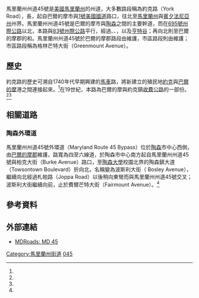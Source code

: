 {{Infobox road
|marker_image=[[file:MD_Route_45.svg|100px]]
|state=MD
|highway_name=馬里蘭州州道45號
|name_notes=
|type=MD
|route=45
|alternate_name=約克路（York Road）
|maint=
|section=
|map=Maryland Route 45 map.png
|length_mi=30.06
|length_round=2
|length_ref=<ref name="Google Maps MD 45"/>
|length_notes=馬里蘭州州道45號長為{{convert|30.069|mi|km|abbr=on}}。<ref name="Maryland City HLR 2005"/><ref name="Maryland HLR"/>
|established=
|decommissioned=
|direction_a=南
|terminus_a=[[巴爾的摩|巴爾的摩]]市，[[1號美國國道|1號美國國道]]
|beltway_city=
|junction=
|direction_b= 北
|terminus_b=與[[賓夕法尼亞州|賓夕法尼亞州]]交界，與 PA 3001道路相接
|counties=巴爾的摩市、巴爾的摩郡
|rural_municipalities=
|cities=
|system=
|previous_type=MD
|previous_route=44
|next_type=US
|next_route=46
|browse=
|commons=
|customcommons=
}}



馬里蘭州州道45號是[[美國|美國]][[馬里蘭州|馬里蘭州]]的州道，大多數路段稱為約克路（York Road），長{{convert|30.06|mi|km}}，起自巴爾的摩市與[[1號美國國道|1號美國國道]]路口，往北至[[馬里蘭州|馬里蘭州]]與[[賓夕法尼亞州|賓夕法尼亞州]]州界。馬里蘭州州道45號是巴爾的摩市與[[陶森|陶森]]之間的主要幹道，而在[[695號州際公路|695號州際公路]]以北，本路與[[83號州際公路|83號州際公路]]平行，經過{{Tsl|en|Lutherville, Maryland|路什維爾}}、{{Tsl|en|Timonium, Maryland|提摩尼姆}}、{{Tsl|en|Cockeysville, Maryland|卡奇斯維爾}}，以及[[亨特谷|亨特谷]]；再向北則至巴爾的摩郡的{{Tsl|en|Hereford, Maryland|赫里福德}}和{{Tsl|en|Parkton, Maryland|帕克頓}}。馬里蘭州州道45號於巴爾的摩郡路段由{{Tsl|en|Maryland State Highway Administration|馬里蘭州公路局}}維護，市區路段則由{{Tsl|en|Baltimore City Department of Transportation|巴爾的摩市交通局}}維護；市區路段稱為格林芒特大街（Greenmount Avenue）。

==歷史==
約克路的歷史可溯自1740年代早期興建的[[馬車|馬車]]路，將新建立的殖民地[[約克|約克]]與[[巴爾的摩|巴爾的摩]]港之間連接起來。<ref name="History of Road Building in Maryland"/>在19世紀，本路為巴爾的摩與約克鎮[[收費公路|收費公路]]的一部份。<ref name="History of Road Building in Maryland"/><ref name="Report on the Highways of Maryland"/>

==相關道路==
===陶森外環道===
{{Infobox road2
|name=馬里蘭州州道45號外環道
|alternate_name={{lang|en|Maryland Route 45 Bypass}}
|length_mi=0.9
|map_custom = yes
}}
馬里蘭州州道45號外環道（Maryland Route 45 Bypass）位於[[陶森|陶森]]市中心西側，由[[巴爾的摩郡|巴爾的摩郡]]維護，路寬為四至六線道，於陶森市中心南方起自馬里蘭州州道45號與柏克大街（Burke Avenue）路口，至[[陶森大學|陶森大學]]校園北界的陶森鎮大道（Towsontown Boulevard）折向北，名稱變為波斯利大街（ Bosley Avenue），繼續向北經過札帕路（Joppa Road）以後稍向東彎而與馬里蘭州州道45號交叉；波斯利大街繼續向前，止於費爾芒特大街（Fairmount Avenue）。<ref name="Google Maps MD 45 Bypass"/>

==參考資料==
{{reflist|30em|refs=
<ref name="Maryland City HLR 2005">{{Maryland HLR|year=2005|county1=Baltimore City|accessdate=2011-07-11}}</ref>

<ref name="Maryland HLR">{{Maryland HLR|year=2013|county1=Baltimore|accessdate=2011-07-11}}</ref>

<!--
<ref name="National Highway System">{{cite map|publisher=Federal Highway Administration|title=National Highway System: Baltimore, MD|url=http://www.fhwa.dot.gov/planning/national_highway_system/nhs_maps/maryland/baltimore_md.pdf|date=October 1, 2012|section=|format=PDF|accessdate=2014-09-02}}</ref>
-->

<ref name="Google Maps MD 45">{{google maps|url=http://maps.google.com/maps?saddr=Greenmount+Ave&daddr=York+Rd+to:MD-45+S%2FYork+Rd+to:MD-45+N%2FYork+Rd&hl=en&sll=39.398696,-76.605949&sspn=0.015686,0.038581&geocode=FVrYVwIdOAhv-w%3BFWKSWQIdvONu-w%3BFTJhWwIdZGlu-w%3BFZYYXgIdZEtu-w&mra=ls&t=h&z=10|title=Maryland Route 45|accessdate=2011-07-11}}</ref>

<ref name="History of Road Building in Maryland">{{cite book|title=A History of Road Building in Maryland|pages=9, 36|publisher=Maryland State Roads Commission|location=Baltimore|date=1958-12-15|url=http://www.archive.org/details/reportofstateroa1957mary|accessdate=2011-07-14}}</ref>

<ref name="Report on the Highways of Maryland">{{cite book|last=Clark|first=William Bullock|title=Report on the Highways of Maryland|page=218|url=http://books.google.com/books?id=b9l9AAAAIAAJ&printsec=frontcover#v=onepage&q&f=false|publisher=Maryland Geological Survey|year=1899|location=Baltimore|accessdate=2011-07-14}}</ref>

<!--
<ref name="1910 map">{{Maryland road map|year=1910}}</ref>

<ref name="1915 src report">{{Maryland SRC report|year=1915|page=116|accessdate=2011-07-14}}</ref>

<ref name="1919 src report">{{Maryland SRC report|year=1919|pages=38, 70, 72, 75|accessdate=2011-07-14}}</ref>

<ref name="1921 map">{{Maryland road map|year=1921}}</ref>

<ref name="1923 map">{{Maryland road map|year=1923}}</ref>

<ref name="1926 src report">{{Maryland SRC report|year=1926|pages=44, 61, 114|accessdate=2011-07-14}}</ref>

<ref name="1927 map">{{Maryland road map|year=1927}}</ref>

<ref name="NBI Western Run">{{cite web|title=NBI Structure Number: 100000030042010|work=National Bridge Inventory|url=http://nationalbridges.com/|accessdate=2011-07-14}}</ref>

<ref name="NBI Gunpowder Falls">{{cite web|title=NBI Structure Number: 100000030048010|work=National Bridge Inventory|url=http://nationalbridges.com/|accessdate=2011-07-14}}</ref>

<ref name="1930 src report">{{Maryland SRC report|year=1930|pages=68, 71–72, 82, 236–237|accessdate=2011-07-14}}</ref>

<ref name="1934 src report">{{Maryland SRC report|year=1934|page=19|accessdate=2011-07-14}}</ref>

<ref name="1948 src report">{{Maryland SRC report|year=1948|page=119|accessdate=2011-07-14}}</ref>

<ref name="1950 src report">{{Maryland SRC report|year=1950|page=142|accessdate=2011-07-14}}</ref>

<ref name="Milestones">{{cite web|title=Major Transportation Milestones in the Baltimore Region Since 1940|page=6|publisher=Baltimore Metropolitan Council|date=2005-12-01|url=http://www.baltometro.org/reports/MajorTransMilestones.pdf|format=PDF|accessdate=2011-07-14|archive-url=https://web.archive.org/web/20101227234104/http://www.baltometro.org/reports/MajorTransMilestones.pdf|archive-date=2010-12-27|dead-url=yes}}</ref>

<ref name="1957 map">{{Maryland road map|year=1957}}</ref>

<ref name="1959 map">{{Maryland road map|year=1959}}</ref>

<ref name="1960 map">{{Maryland road map|year=1960}}</ref>

<ref name="1963 map">{{Maryland road map|year=1963}}</ref>
-->
<ref name="Google Maps MD 45 Bypass">{{google maps|url=http://maps.google.com/maps?saddr=W+Burke+Ave&daddr=Bosley+Ave&hl=en&ll=39.40115,-76.60625&spn=0.015685,0.038581&sll=39.407434,-76.60552&sspn=0.003921,0.009645&geocode=FcYfWQIdrR1v-w%3BFShNWQIdthJv-w&mra=ls&t=h&z=15|title=Maryland Route 45 Bypass|accessdate=2011-07-11}}</ref>
<!--
<ref name="Google Maps MD 45A">{{google maps|url=http://maps.google.com/maps?saddr=W+Rd&daddr=W+Rd&hl=en&ll=39.412349,-76.612301&spn=0.003921,0.009645&sll=39.406555,-76.606722&sspn=0.015684,0.038581&geocode=FdBgWQId9vlu-w%3BFSpkWQIdZABv-w&mra=ls&t=h&z=17|title=Maryland Route 45A|accessdate=2011-07-11}}</ref>

<ref name="Google Maps MD 45B">{{google maps|url=http://maps.google.com/maps?saddr=Cockeysville+Rd&daddr=Cockeysville+Rd&hl=en&ll=39.48162,-76.644455&spn=0.003917,0.009645&sll=39.481678,-76.644361&sspn=0.000979,0.002411&geocode=FVlxWgId331u-w%3BFQpxWgIdVoFu-w&mra=ls&t=h&z=17|title=Maryland Route 45B|accessdate=2011-07-11}}</ref>

<ref name="Google Maps MD 45D">{{google maps|url=http://maps.google.com/maps?saddr=York+Rd&daddr=Sherwood+Rd&hl=en&ll=39.482837,-76.64409&spn=0.003917,0.009645&sll=39.483582,-76.645356&sspn=0.003917,0.009645&geocode=FWp1WgIdWH9u-w%3BFfh1WgIdtoJu-w&mra=ls&t=h&z=17|title=Maryland Route 45D|accessdate=2011-07-11}}</ref>

-->
}}
==外部連結==

*[http://www.mdroads.com/routes/040-059.html#md045 MDRoads: MD 45] {{Wayback|url=http://www.mdroads.com/routes/040-059.html#md045 |date=20141213050004 }}

[[Category:馬里蘭州街道|Category:馬里蘭州街道]]
[[Category:馬里蘭州州道|045]]